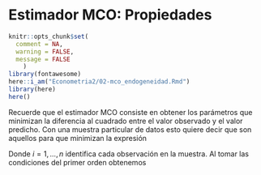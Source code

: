 # Estimador MCO: Propiedades

```r
knitr::opts_chunk$set(
  comment = NA, 
  warning = FALSE, 
  message = FALSE
    )
library(fontawesome)
here::i_am("Econometria2/02-mco_endogeneidad.Rmd")
library(here)
here()
```

Recuerde que el estimador MCO consiste en obtener los parámetros que minimizan la diferencia al cuadrado entre el valor observado y el valor predicho. Con una muestra particular de datos esto quiere decir que son aquellos para que minimizan la expresión

\begin{equation}
\tag{1}
\sum_i^n(y_i-\hat{\beta_1}-\hat{\beta_2}x_{i2}-...-\hat{\beta_k}x_{ik})^2
\end{equation}

Donde $i=1,...,n$ identifica cada observación en la muestra. Al tomar las condiciones del primer orden obtenemos

\begin{align}
\tag{2}
\sum_i^n(y_i-\hat{\beta_1}-\hat{\beta_2}x_{i2}-...-\hat{\beta_k}x_{ik})&=0\\
\sum_i^nx_{i2}(y_i-\hat{\beta_1}-\hat{\beta_2}x_{i2}-...-\hat{\beta_k}x_{ik})&=0\\
.&\\
.&\\
.&\\
\sum_i^nx_{ik}(y_i-\hat{\beta_1}-\hat{\beta_2}x_{i2}-...-\hat{\beta_k}x_{ik})&=0
\end{align}